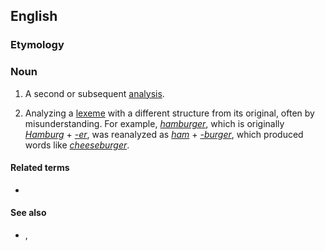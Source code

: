 ==English==
{{wikipedia}}
===Etymology===
{{prefix|re|analysis|lang=en}}

===Noun===
{{en-noun|reanalyses}}

# A second or subsequent [[analysis]].
# {{lb|en|linguistics}} Analyzing a [[lexeme]] with a different structure from its original, often by misunderstanding. For example, ''[[hamburger]]'', which is originally ''[[Hamburg]]'' + ''[[-er]]'', was reanalyzed as ''[[ham]]'' + ''[[-burger]]'', which produced words like ''[[cheeseburger]]''.

====Related terms====
* {{l|en|reanalyze}}

====See also====
* {{sense|linguistics: different analysis of a word's structure}} {{l|en|surface analysis}}, {{l|en|folk etymology}}